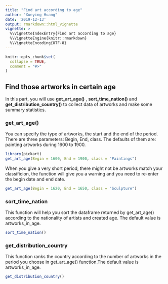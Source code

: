 ```yaml
---
title: "Find art according to age"
author: "Xueying Huang"
date: '2019-12-13'
output: rmarkdown::html_vignette
vignette: >
  %\VignetteIndexEntry{Find art according to age}
  %\VignetteEngine{knitr::rmarkdown}
  %\VignetteEncoding{UTF-8}
---
```


```r
knitr::opts_chunk$set(
  collapse = TRUE,
  comment = "#>"
)
```

## Find those artworks in certain age

In this part, you will use __get_art_age()__ , __sort_time_nation()__ and __get_distribution_country()__ to collect data of artworks and make some summary statistics.

### get_art_age()

You can specify the type of artworks, the start and the end of the period. There are three parameters: Begin, End, class. The defaults of them are: painting artworks during 1600 to 1900.
```r
library(pickart)
get_art_age(Begin = 1600, End = 1900, class = "Paintings")
```

When you give a very short period, there might not be artworks match your classificion, the function will give you a warning and you need to re-enter the begin date and end date.
```r
get_art_age(Begin = 1620, End = 1650, class = "Sculpture")
```

### sort_time_nation

This function will help you sort the dataframe returned by get_art_age() according to the nationality of artists and created age. The default value is artworks_in_age.
```r
sort_time_nation()
```

### get_distribution_country

This function ranks the country according to the number of artworks in the period you choose in get_art_age() function.The default value is artworks_in_age.
```r
get_distribution_country()
```
